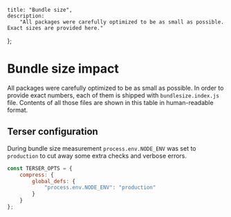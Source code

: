 
    title: "Bundle size",
    description:
        "All packages were carefully optimized to be as small as possible. Exact sizes are provided here."
};

# Bundle size impact

All packages were carefully optimized to be as small as possible.
In order to provide exact numbers, each of them is shipped with `bundlesize.index.js` file.
Contents of all those files are shown in this table in human-readable format.

<SizesTable />

## Terser configuration

During bundle size measurement `process.env.NODE_ENV` was set to `production`
to cut away some extra checks and verbose errors.

```javascript
const TERSER_OPTS = {
    compress: {
        global_defs: {
            "process.env.NODE_ENV": "production"
        }
    }
};
```
